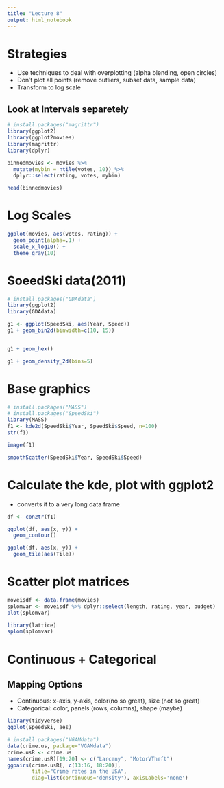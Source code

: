 ```yaml
---
title: "Lecture 8"
output: html_notebook
---
```


# Strategies
- Use techniques to deal with overplotting (alpha blending, open circles)
- Don't plot all points (remove outliers, subset data, sample data)
- Transform to log scale

## Look at Intervals separetely
```r
# install.packages("magrittr")
library(ggplot2)
library(ggplot2movies)
library(magrittr)
library(dplyr) 
```

```r
binnedmovies <- movies %>%
  mutate(mybin = ntile(votes, 10)) %>%
  dplyr::select(rating, votes, mybin)

head(binnedmovies)
```

# Log Scales
```r
ggplot(movies, aes(votes, rating)) +
  geom_point(alpha=.1) +
  scale_x_log10() +
  theme_gray(10)

```

# SoeedSki data(2011)
```r
# install.packages("GDAdata")
library(ggplot2)
library(GDAdata)
```

```r
g1 <- ggplot(SpeedSki, aes(Year, Speed))
g1 + geom_bin2d(binwidth=c(10, 15))
```
```r

```

```r
g1 + geom_hex()
```

```r
g1 + geom_density_2d(bins=5)
```

# Base graphics
```r
# install.packages("MASS")
# install.packages("SpeedSki")
library(MASS)
f1 <- kde2d(SpeedSki$Year, SpeedSki$Speed, n=100)
str(f1)
```

```r
image(f1)
```

```r
smoothScatter(SpeedSki$Year, SpeedSki$Speed)
```

# Calculate the kde, plot with ggplot2
- converts it to a very long data frame
```r
df <- con2tr(f1)
```
```r
ggplot(df, aes(x, y)) + 
  geom_contour()

ggplot(df, aes(x, y)) + 
  geom_tile(aes(Tile))
```

# Scatter plot matrices
```r
moveisdf <- data.frame(movies)
splomvar <- moveisdf %>% dplyr::select(length, rating, year, budget)
plot(splomvar)
```
```r
library(lattice)
splom(splomvar)
```
# Continuous + Categorical
## Mapping Options
- Continuous: x-axis, y-axis, color(no so great), size (not so great)
- Categorical: color, panels (rows, columns), shape (maybe)

```r
library(tidyverse)
ggplot(SpeedSki, aes)
```

```r
# install.packages("VGAMdata")
data(crime.us, package="VGAMdata")
crime.usR <- crime.us
names(crime.usR)[19:20] <- c("Larceny", "MotorVTheft")
ggpairs(crime.usR[, c(13:16, 18:20)],
        title="Crime rates in the USA",
        diag=list(continuous='density'), axisLabels='none')
```
```r

```

